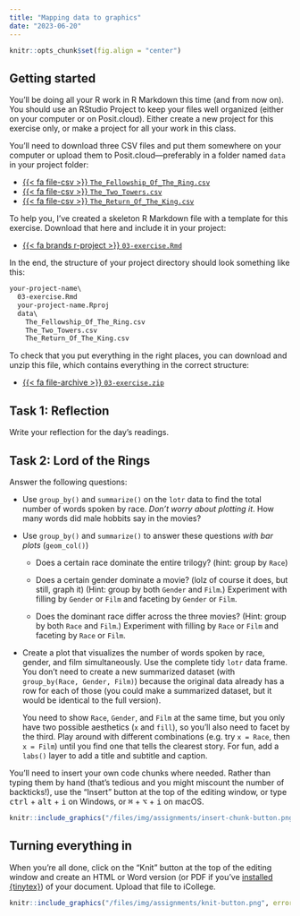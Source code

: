 ```yaml
---
title: "Mapping data to graphics"
date: "2023-06-20"
---
```


```r
knitr::opts_chunk$set(fig.align = "center")
```

## Getting started

You'll be doing all your R work in R Markdown this time (and from now on). You should use an RStudio Project to keep your files well organized (either on your computer or on Posit.cloud). Either create a new project for this exercise only, or make a project for all your work in this class.

You'll need to download three CSV files and put them somewhere on your computer or upload them to Posit.cloud—preferably in a folder named `data` in your project folder:

- [{{< fa file-csv >}} `The_Fellowship_Of_The_Ring.csv`](/files/data/external_data/The_Fellowship_Of_The_Ring.csv)
- [{{< fa file-csv >}} `The_Two_Towers.csv`](/files/data/external_data/The_Two_Towers.csv)
- [{{< fa file-csv >}} `The_Return_Of_The_King.csv`](/files/data/external_data/The_Return_Of_The_King.csv)

To help you, I've created a skeleton R Markdown file with a template for this exercise. Download that here and include it in your project:

- [{{< fa brands r-project >}} `03-exercise.Rmd`](/projects/03-exercise/03-exercise.Rmd)

In the end, the structure of your project directory should look something like this:

```default
your-project-name\
  03-exercise.Rmd
  your-project-name.Rproj
  data\
    The_Fellowship_Of_The_Ring.csv
    The_Two_Towers.csv
    The_Return_Of_The_King.csv
```

To check that you put everything in the right places, you can download and unzip this file, which contains everything in the correct structure:

- [{{< fa file-archive >}} `03-exercise.zip`](/projects/03-exercise.zip)


## Task 1: Reflection

Write your reflection for the day's readings.


## Task 2: Lord of the Rings

Answer the following questions:

- Use `group_by()` and `summarize()` on the `lotr` data to find the total number of words spoken by race. *Don't worry about plotting it*. How many words did male hobbits say in the movies?

- Use `group_by()` and `summarize()` to answer these questions *with bar plots* (`geom_col()`)

    - Does a certain race dominate the entire trilogy? (hint: group by `Race`)

    - Does a certain gender dominate a movie? (lolz of course it does, but still, graph it) (Hint: group by both `Gender` and `Film`.) Experiment with filling by `Gender` or `Film` and faceting by `Gender` or `Film`.

    - Does the dominant race differ across the three movies? (Hint: group by both `Race` and `Film`.) Experiment with filling by `Race` or `Film` and faceting by `Race` or `Film`.

- Create a plot that visualizes the number of words spoken by race, gender, and film simultaneously. Use the complete tidy `lotr` data frame. You don't need to create a new summarized dataset (with `group_by(Race, Gender, Film)`) because the original data already has a row for each of those (you could make a summarized dataset, but it would be identical to the full version).

    You need to show `Race`, `Gender`, and `Film` at the same time, but you only have two possible aesthetics (`x` and `fill`), so you'll also need to facet by the third. Play around with different combinations (e.g. try `x = Race`, then `x = Film`) until you find one that tells the clearest story. For fun, add a `labs()` layer to add a title and subtitle and caption.

You'll need to insert your own code chunks where needed. Rather than typing them by hand (that's tedious and you might miscount the number of backticks!), use the "Insert" button at the top of the editing window, or type <kbd>ctrl</kbd> + <kbd>alt</kbd> + <kbd>i</kbd> on Windows, or <kbd>⌘</kbd> + <kbd>⌥</kbd> + <kbd>i</kbd> on macOS.

```r
knitr::include_graphics("/files/img/assignments/insert-chunk-button.png", error = FALSE)
```


## Turning everything in

When you're all done, click on the "Knit" button at the top of the editing window and create an HTML or Word version (or PDF if you've [installed {tinytex}](/resource/install.qmd#install-tinytex)) of your document. Upload that file to iCollege.

```r
knitr::include_graphics("/files/img/assignments/knit-button.png", error = FALSE)
```
